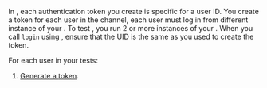 
In <Vg k="MESS" />, each authentication token you create is specific for a user ID. You create a token for each
user in the channel, each user must log in from different instance of your <Vpl k="CLIENT" />.
To test <Vg k="MESS" />, you run 2 or more instances of your <Vpl k="CLIENT" /> . When you call `login` using <Vg
k="MESS_SDK" />, ensure that the UID is the same as you used to create the token.

For each user in your tests:

1. [Generate a <Vg k="MESS" /> token](../reference/manage-agora-account#generate-a--token).

<Android />
<Ios />
<ReactNative />
<Unity />
<Web />
<Windows />
